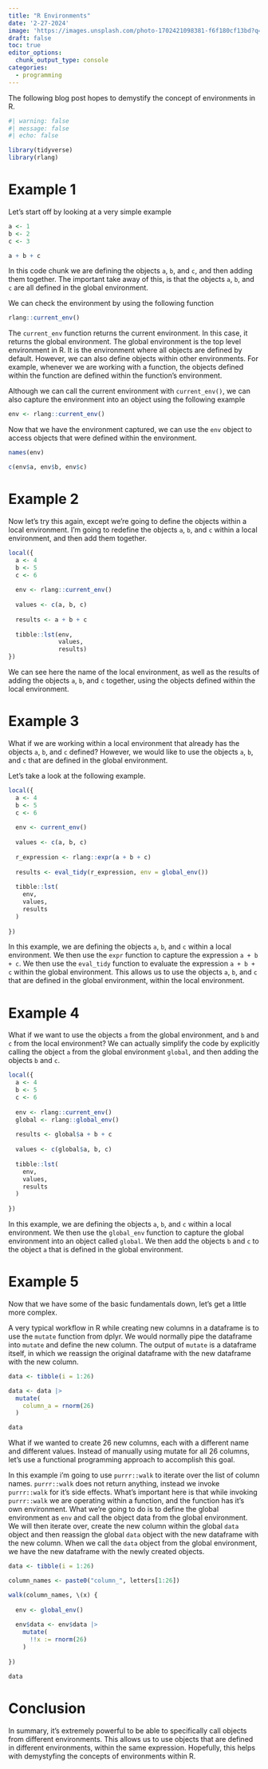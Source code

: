 ```yaml
---
title: "R Environments"
date: '2-27-2024'
image: 'https://images.unsplash.com/photo-1702421098381-f6f180cf13bd?q=80&w=3870&auto=format&fit=crop&ixlib=rb-4.0.3&ixid=M3wxMjA3fDB8MHxwaG90by1wYWdlfHx8fGVufDB8fHx8fA%3D%3D'
draft: false
toc: true
editor_options: 
  chunk_output_type: console
categories:
  - programming
---
```


The following blog post hopes to demystify the concept of environments in R.

```r
#| warning: false
#| message: false
#| echo: false

library(tidyverse)
library(rlang)

```

# Example 1

Let's start off by looking at a very simple example

```r
a <- 1
b <- 2
c <- 3

a + b + c
```

In this code chunk we are defining the objects `a`, `b`, and `c`, and then adding them together. The important take away of this, is that the objects `a`, `b`, and `c` are all defined in the global environment.

We can check the environment by using the following function

```r
rlang::current_env()
```

The `current_env` function returns the current environment. In this case, it returns the global environment. The global environment is the top level environment in R. It is the environment where all objects are defined by default. However, we can also define objects within other environments. For example, whenever we are working with a function, the objects defined within the function are defined within the function's environment.

Although we can call the current environment with `current_env()`, we can also capture the environment into an object using the following example

```r
env <- rlang::current_env()
```

Now that we have the environment captured, we can use the `env` object to access objects that were defined within the environment.

```r
names(env)

c(env$a, env$b, env$c)
```

# Example 2

Now let's try this again, except we're going to define the objects within a local environment. I'm going to redefine the objects `a`, `b`, and `c` within a local environment, and then add them together.

```r
local({
  a <- 4
  b <- 5
  c <- 6
  
  env <- rlang::current_env()
  
  values <- c(a, b, c)
  
  results <- a + b + c
  
  tibble::lst(env,
              values,
              results)
})
```

We can see here the name of the local environment, as well as the results of adding the objects `a`, `b`, and `c` together, using the objects defined within the local environment.

# Example 3

What if we are working within a local environment that already has the objects `a`, `b`, and `c` defined? However, we would like to use the objects `a`, `b`, and `c` that are defined in the global environment.

Let's take a look at the following example.

```r

local({
  a <- 4
  b <- 5
  c <- 6
  
  env <- current_env()
  
  values <- c(a, b, c)
  
  r_expression <- rlang::expr(a + b + c)
  
  results <- eval_tidy(r_expression, env = global_env())
  
  tibble::lst(
    env,
    values,
    results
  )
  
})

```

In this example, we are defining the objects `a`, `b`, and `c` within a local environment. We then use the `expr` function to capture the expression `a + b + c`. We then use the `eval_tidy` function to evaluate the expression `a + b + c` within the global environment. This allows us to use the objects `a`, `b`, and `c` that are defined in the global environment, within the local environment.

# Example 4

What if we want to use the objects `a` from the global environment, and `b` and `c` from the local environment? We can actually simplify the code by explicitly calling the object `a` from the global environment `global`, and then adding the objects `b` and `c`.

```r

local({
  a <- 4
  b <- 5
  c <- 6
  
  env <- rlang::current_env()
  global <- rlang::global_env()
  
  results <- global$a + b + c
  
  values <- c(global$a, b, c)
  
  tibble::lst(
    env,
    values,
    results
  )
  
})

```

In this example, we are defining the objects `a`, `b`, and `c` within a local environment. We then use the `global_env` function to capture the global environment into an object called `global`. We then add the objects `b` and `c` to the object `a` that is defined in the global environment.

# Example 5

Now that we have some of the basic fundamentals down, let's get a little more complex. 

A very typical workflow in R while creating new columns in a dataframe is to use the `mutate` function from dplyr. We would normally pipe the dataframe into `mutate` and define the new column. The output of `mutate` is a dataframe itself, in which we reassign the original dataframe with the new dataframe with the new column.

```r
data <- tibble(i = 1:26)

data <- data |> 
  mutate(
    column_a = rnorm(26)
  )

data

```

What if we wanted to create 26 new columns, each with a different name and different values. Instead of manually using mutate for all 26 columns, let's use a functional programming approach to accomplish this goal.

In this example i'm going to use `purrr::walk` to iterate over the list of column names. `purrr::walk` does not return anything, instead we invoke `purrr::walk` for it's side effects. What's important here is that while invoking `purrr::walk` we are operating within a function, and the function has it's own environment. What we're going to do is to define the global environment as `env` and call the object data from the global environment. We will then iterate over, create the new column within the global `data` object and then reassign the global `data` object with the new dataframe with the new column. When we call the `data` object from the global environment, we have the new dataframe with the newly created objects.

```r
data <- tibble(i = 1:26)

column_names <- paste0("column_", letters[1:26])

walk(column_names, \(x) {
  
  env <- global_env()
  
  env$data <- env$data |> 
    mutate(
      !!x := rnorm(26)
    )
  
})

data

```

# Conclusion

In summary, it's extremely powerful to be able to specifically call objects from different environments. This allows us to use objects that are defined in different environments, within the same expression. Hopefully, this helps with demystyfing the concepts of environments within R.

